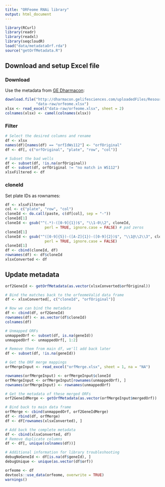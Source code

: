 ```yaml
---
title: "ORFeome RNAi library"
output: html_document
---
```


```r
library(RCurl)
library(readr)
library(readxl)
library(seqcloudR)
load("data/metadataOrf.rda")
source("getOrfMetadata.R")
```

## Download and setup Excel file

### Download

Use the metadata from [GE Dharmacon](http://dharmacon.gelifesciences.com/non-mammalian-cdna-and-orf/c.-elegans-rnai/):

```r
download.file("http://dharmacon.gelifesciences.com/uploadedFiles/Resources/cernai-feeding-library.xlsx",
              "data-raw/orfeome.xlsx")
xlsx <- read_excel("data-raw/orfeome.xlsx", sheet = 2)
colnames(xlsx) <- camel(colnames(xlsx))
```

### Filter

```r
# Select the desired columns and rename
df <- xlsx
names(df)[names(df) == "orfIdWs112"] <- "orfOriginal"
df <- df[, c("orfOriginal", "plate", "row", "col")]

# Subset the bad wells
df <- subset(df, !is.na(orfOriginal))
df <- subset(df, orfOriginal != "no match in WS112")
xlsxFiltered <- df
```

### cloneId

Set plate IDs as rownames:

```r
df <- xlsxFiltered
col <- c("plate", "row", "col")
cloneId <- do.call(paste, c(df[col], sep = "-"))
cloneId[1]
cloneId <- gsub("^(.*)-([0-9]{1})$", "\\1-0\\2", cloneId,
                  perl = TRUE, ignore.case = FALSE) # pad zeros
cloneId[1]
cloneId <- gsub("^([0-9]{5})-([A-Z]{1})-([0-9]{2})$", "\\1@\\2\\3", cloneId,
                  perl = TRUE, ignore.case = FALSE)
cloneId[1]
df <- cbind(cloneId, df)
rownames(df) <- df$cloneId
xlsxConverted <- df
```

## Update metadata

```r
orf2GeneId <- getOrfMetadata(as.vector(xlsxConverted$orfOriginal))

# Bind the matches back to the orfeomeValid data frame
df <- xlsxConverted[, c("cloneId", "orfOriginal")]

# Now we can bind the metadata
df <- cbind(df, orf2GeneId)
rownames(df) <- as.vector(df$cloneId)
colnames(df)

# Unmapped ORFs
unmappedOrf <- subset(df, is.na(geneId))
unmappedOrf <- unmappedOrf[, 1:2]

# Remove them from main df, we'll add back later
df <- subset(df, !is.na(geneId))

# Get the ORF merge mappings
orfMergeInput <- read_excel("orfMerge.xlsx", sheet = 1, na = "NA")

rownames(orfMergeInput) <- orfMergeInput$cloneId
orfMergeInput <- orfMergeInput[rownames(unmappedOrf), ]
rownames(orfMergeInput) <- rownames(unmappedOrf)

# Get the metadata of these merged ORFs
orf2GeneIdMerge <- getOrfMetadata(as.vector(orfMergeInput$mergedOrf))

# Bind back to main data frame
orfMerge <- cbind(unmappedOrf, orf2GeneIdMerge)
df <- rbind(df, orfMerge)
df <- df[rownames(xlsxConverted), ]

# Add back the complete metadata
df <- cbind(xlsxConverted, df)
# Remove duplicate columns
df <- df[, unique(colnames(df))]

# Additional information for library troubleshooting
debugNoGeneId <- df[is.na(df$geneId), ]
debugUnique <- unique(as.vector(df$orf))
```

```r
orfeome <- df
devtools::use_data(orfeome, overwrite = TRUE)
warnings()
```
